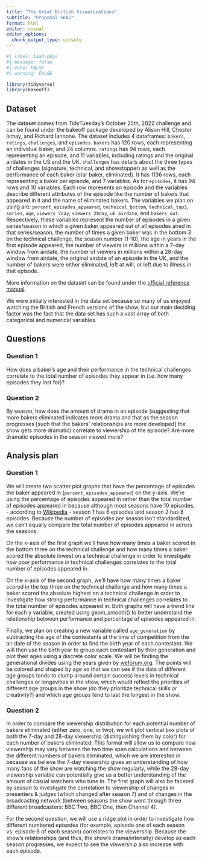 ```yaml
---
title: "The Great British Visualizations"
subtitle: "Proposal-SKAZ"
format: html
editor: visual
editor_options: 
  chunk_output_type: console
---
```


```r
#| label: load-pkgs
#| message: false
#| echo: FALSE
#| warning: FALSE

library(tidyverse)
library(bakeoff)
```

## Dataset

The dataset comes from TidyTuesday's October 25th, 2022 challenge and can be found under the bakeoff package developed by Alison Hill, Chester Ismay, and Richard Iannone. The dataset includes 4 dataframes: `bakers`, `ratings`, `challenges`, and `episodes`. `bakers` has 120 rows, each representing an individual baker, and 24 columns. `ratings` has 94 rows, each representing an episode, and 11 variables, including ratings and the original airdates in the US and the UK. `challenges` has details about the three types of challenges (signature, technical, and showstopper) as well as the performance of each baker (star baker, eliminated). It has 1136 rows, each representing a baker per episode, and 7 variables. As for `episodes`, it has 94 rows and 10 variables. Each row represents an episode and the variables describe different attributes of the episode like the number of bakers that appeared in it and the name of eliminated bakers. The variables we plan on using are: `percent_episodes_appeared`, `technical_bottom`, `technical_top3`, `series`, `age`, `viewers_7day`, `viewers_28day`, `uk_airdate`, and `bakers_out`. Respectively, these variables represent the number of episodes in a given series/season in which a given baker appeared out of all episodes aired in that series/season, the number of times a given baker was in the bottom 3 on the technical challenge, the season number (1-10), the age in years in the first episode appeared, the number of viewers in millions within a 7-day window from airdate, the number of viewers in millions within a 28-day window from airdate, the original airdate of an episode in the UK, and the number of bakers were either eliminated, left at will, or left due to illness in that episode.

More information on the dataset can be found under the [official reference manual](https://cloud.r-project.org/web/packages/bakeoff/bakeoff.pdf).

We were initially interested in the data set because so many of us enjoyed watching the British and French versions of the show, but our main deciding factor was the fact that the data set has such a vast array of both categorical and numerical variables.

## Questions

### Question 1

How does a baker's age and their performance in the technical challenges correlate to the total number of episodes they appear in (i.e. how many episodes they last for)?

### Question 2

By season, how does the amount of drama in an episode (suggesting that more bakers eliminated indicates more drama and that as the season progresses \[such that the bakers' relationships are more developed\] the show gets more dramatic) correlate to viewership of the episode? Are more dramatic episodes in the season viewed more?

## Analysis plan

### Question 1

We will create two scatter plot graphs that have the percentage of episodes the baker appeared in (`percent_episodes_appeared`) on the y-axis. We're using the percentage of episodes appeared in rather than the total number of episodes appeared in because although most seasons have 10 episodes, - according to [Wikipedia](https://en.wikipedia.org/wiki/The_Great_British_Bake_Off) - season 1 has 6 episodes and season 2 has 8 episodes. Because the number of episodes per season isn't standardized, we can't equally compare the total number of episodes appeared in across the seasons.

On the x-axis of the first graph we'll have how many times a baker scored in the bottom three on the technical challenge and how many times a baker scored the absolute lowest on a technical challenge in order to investigate how poor performance in technical challenges correlates to the total number of episodes appeared in. 

On the x-axis of the second graph, we'll have how many times a baker scored in the top three on the technical challenge and how many times a baker scored the absolute highest on a technical challenge in order to investigate how strong performance in technical challenges correlates to the total number of episodes appeared in. Both graphs will have a trend line for each y variable, created using geom_smooth() to better understand the relationship between performance and percentage of episodes appeared in.

Finally, we plan on creating a new variable called `age_generation` by subtracting the age of the contestants at the time of competition from the air date of the season in order to find the birth year of each contestant. We will then use the birth year to group each contestant by their generation and plot their ages using a discrete color scale. We will be finding the generational divides using the years given by [weforum.org](https://www.weforum.org/agenda/2015/09/how-different-age-groups-identify-with-their-generational-labels/). The points will be colored and shaped by age so that we can see if the data of different age groups tends to clump around certain success levels in technical challenges or longevities in the show, which would reflect the priorities of different age groups in the show (do they prioritize technical skills or creativity?) and which age groups tend to last the longest in the show.

### Question 2

In order to compare the viewership distribution for each potential number of bakers eliminated (either zero, one, or two), we will plot vertical box plots of both the 7-day and 28-day viewership (distinguishing them by color) for each number of bakers eliminated. This format will allow us to compare how viewership may vary between the two time span calculations and between the different numbers of bakers eliminated, which we are interested in because we believe the 7-day viewership gives an understanding of how many fans of the show are watching the show regularly, while the 28-day viewership variable can potentially give us a better understanding of the amount of casual watchers who tune in. The first graph will also be faceted by season to investigate the correlation to viewership of changes in presenters & judges (which changed after season 7) and of changes in the broadcasting network (between seasons the show went through three different broadcasters: BBC Two, BBC One, then Channel 4).

For the second question, we will use a ridge plot in order to investigate how different numbered episodes (for example, episode one of each season vs. episode 6 of each season) correlates to the viewership. Because the show's relationships (and thus, the show's drama/intensity) develop as each season progresses, we expect to see the viewership also increase with each episode.
